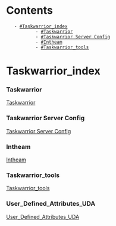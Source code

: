 = Contents =
    - [[#Taskwarrior_index]]
            - [[#Taskwarrior]]
            - [[#Taskwarrior Server Config]]
            - [[#Intheam]]
            - [[#Taskwarrior_tools]]

= Taskwarrior_index =
=== Taskwarrior ===
[[Taskwarrior]]
=== Taskwarrior Server Config ===
[[Taskwarrior Server Config]]
=== Intheam ===
[[Intheam]]
=== Taskwarrior_tools ===
[[Taskwarrior_tools]]

=== User_Defined_Attributes_UDA ===
[[User_Defined_Attributes_UDA]]
